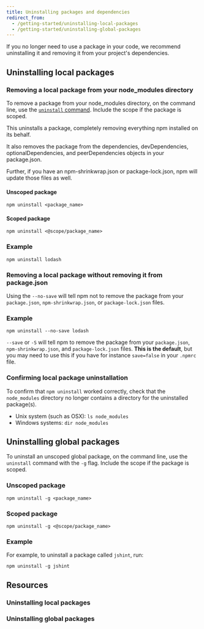 ```yaml
---
title: Uninstalling packages and dependencies
redirect_from:
  - /getting-started/uninstalling-local-packages
  - /getting-started/uninstalling-global-packages
---
```


If you no longer need to use a package in your code, we recommend uninstalling it and removing it from your project's dependencies.

## Uninstalling local packages

### Removing a local package from your node_modules directory

To remove a package from your node_modules directory, on the command line, use the [`uninstall` command][cli-uninstall]. Include the scope if the package is scoped.

This uninstalls a package, completely removing everything npm installed on its behalf.

It also removes the package from the dependencies, devDependencies, optionalDependencies, and peerDependencies objects in your package.json.

Further, if you have an npm-shrinkwrap.json or package-lock.json, npm will update those files as well.

#### Unscoped package

```
npm uninstall <package_name>

```

#### Scoped package

```
npm uninstall <@scope/package_name>
```

### Example

```
npm uninstall lodash
```

### Removing a local package without removing it from package.json

Using the `--no-save` will tell npm not to remove the package from your `package.json`, `npm-shrinkwrap.json`, or `package-lock.json` files.

### Example

```
npm uninstall --no-save lodash
```

<Note>

`--save` or `-S` will tell npm to remove the package from your `package.json`, `npm-shrinkwrap.json`, and `package-lock.json` files. **This is the default**, but you may need to use this if you have for instance `save=false` in your `.npmrc` file.

</Note>

### Confirming local package uninstallation

To confirm that `npm uninstall` worked correctly, check that the `node_modules` directory no longer contains a directory for the uninstalled package(s).

- Unix system (such as OSX): `ls node_modules`
- Windows systems: `dir node_modules`

## Uninstalling global packages

To uninstall an unscoped global package, on the command line, use the `uninstall` command with the `-g` flag. Include the scope if the package is scoped.

### Unscoped package

```
npm uninstall -g <package_name>
```

### Scoped package

```
npm uninstall -g <@scope/package_name>
```

### Example

For example, to uninstall a package called `jshint`, run:

```
npm uninstall -g jshint
```

## Resources

### Uninstalling local packages

<YouTube id="Z-BpYj6cSoQ" />

### Uninstalling global packages

<YouTube id="XbvjZxUZJGg" />

[cli-uninstall]: /cli/uninstall
